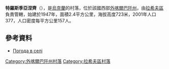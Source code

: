 {{coord|48|9|27|N|24|16|7|E|scale:100000|display=title}}

'''特羅斯季亞涅齊'''（{{lang-uk|Тростянець}}），是[[烏克蘭|烏克蘭]]的村落，位於該國西部[[外喀爾巴阡州|外喀爾巴阡州]]，由[[拉希夫區|拉希夫區]]負責管轄，始建於1947年，面積2.4平方公里，海拔高度723米，2001年人口377，人口密度每平方公里157人。

==參考資料==
*[http://weather.in.ua/ua/zakarpatskaja/26485 Погода в селі ] {{Wayback|url=http://weather.in.ua/ua/zakarpatskaja/26485 |date=20160305084405 }}

{{DEFAULTSORT:Тростянець}}

[[Category:外喀爾巴阡州村落|Category:外喀爾巴阡州村落]]
[[Category:拉希夫區村落|Category:拉希夫區村落]]


{{Zakarpattia-geo-stub}}